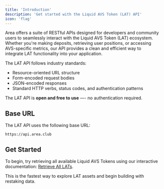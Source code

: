 ```yaml
---
title: 'Introduction'
description: 'Get started with the Liquid AVS Token (LAT) API'
icon: 'flag'
---
```


Area offers a suite of RESTful APIs designed for developers and community users to seamlessly interact with the Liquid AVS Token (LAT) ecosystem. Whether you're making deposits, retrieving user positions, or accessing AVS-specific metrics, our API provides a clean and efficient way to integrate LAT functionality into your application.

The LAT API follows industry standards:
- Resource-oriented URL structure
- Form-encoded request bodies
- JSON-encoded responses
- Standard HTTP verbs, status codes, and authentication patterns

The LAT API is **open and free to use** —- no authentication required.

## Base URL
The LAT API uses the following base URL:
```
https://api.area.club
```

## Get Started
To begin, try retrieving all available Liquid AVS Tokens using our interactive documentation: [Retrieve All LATs](developers/api-reference/endpoint/lat/retrieve-all-liquid-avs-tokens-lats).

This is the fastest way to explore LAT assets and begin building with restaking data.


